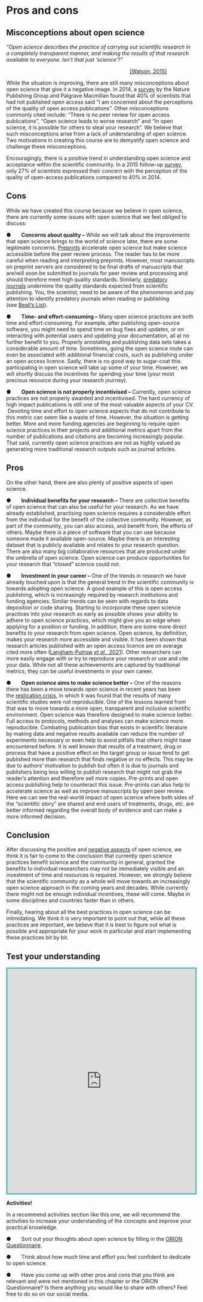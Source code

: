 **Pros and cons**
=================

**Misconceptions about open science**
-------------------------------------

:::: {.mainfontFormat }


_“Open science describes the practice of carrying out scientific research in a completely transparent manner, and making the results of that research available to everyone. Isn’t that just ‘science’?”_       

                                                                                    [\[](https://genomebiology.biomedcentral.com/articles/10.1186/s13059-015-0669-2)[Watson, 2015](https://genomebiology.biomedcentral.com/articles/10.1186/s13059-015-0669-2)[\]](https://genomebiology.biomedcentral.com/articles/10.1186/s13059-015-0669-2) 

While the situation is improving, there are still many misconceptions about open science that give it a negative image. In 2014, a [](https://group.springernature.com/gp/group/media/press-releases/archive-2015/perceptions-of-open-access-publishing-are-changing-for-the-bette/12000378)[survey](https://group.springernature.com/gp/group/media/press-releases/archive-2015/perceptions-of-open-access-publishing-are-changing-for-the-bette/12000378) by the Nature Publishing Group and Palgrave Macmillan found that 40% of scientists that had not published open access said “I am concerned about the perceptions of the quality of open access publications”. Other misconceptions commonly cited include: “There is no peer review for open access publications”, “Open science leads to worse research” and “In open science, it is possible for others to steal your research”. We believe that such misconceptions arise from a lack of understanding of open science. Two motivations in creating this course are to demystify open science and challenge these misconceptions.

Encouragingly, there is a positive trend in understanding open science and acceptance within the scientific community. In a 2015 follow-up [](https://group.springernature.com/gp/group/media/press-releases/archive-2015/perceptions-of-open-access-publishing-are-changing-for-the-bette/12000378)[survey](https://group.springernature.com/gp/group/media/press-releases/archive-2015/perceptions-of-open-access-publishing-are-changing-for-the-bette/12000378), only 27% of scientists expressed their concern with the perception of the quality of open-access publications compared to 40% in 2014.

:::: 

**Cons**
--------


:::: {.mainfontFormat }

While we have created this course because we believe in open science, there are currently some issues with open science that we feel obliged to discuss:

●       **Concerns about quality –** While we will talk about the improvements that open science brings to the world of science later, there are some legitimate concerns. [](https://en.wikipedia.org/wiki/Preprint)[Preprints](https://en.wikipedia.org/wiki/Preprint) accelerate open science but make science accessible before the peer review process. The reader has to be more careful when reading and interpreting preprints. However, most manuscripts on preprint servers are considered to be final drafts of manuscripts that are/will soon be submitted to journals for peer review and processing and should therefore meet high quality standards. Similarly, [](https://en.wikipedia.org/wiki/Predatory_publishing)[predatory journals](https://en.wikipedia.org/wiki/Predatory_publishing) undermine the quality standards expected from scientific publishing. You, the scientist, need to be aware of the phenomenon and pay attention to identify predatory journals when reading or publishing (see [](https://beallslist.net/)[Beall’s List](https://beallslist.net/)).

●       **Time- and effort-consuming –** Many open science practices are both time and effort-consuming. For example, after publishing open-source software, you might need to spend time on bug fixes and updates, or on interacting with potential users and updating your documentation, all at no further benefit to you. Properly annotating and publishing data sets takes a considerable amount of time. Sometimes, going the open science route can even be associated with additional financial costs, such as publishing under an open access licence. Sadly, there is no good way to sugar-coat this: participating in open science will take up some of your time. However, we will shortly discuss the incentives for spending your time (your most precious resource during your research journey).

●       **Open science is not properly incentivised –** Currently, open science practices are not properly awarded and incentivised. The hard currency of high impact publications is still one of the most valuable aspects of your CV.  Devoting time and effort to open science aspects that do not contribute to this metric can seem like a waste of time. However, the situation is getting better. More and more funding agencies are beginning to require open science practices in their projects and additional metrics apart from the number of publications and citations are becoming increasingly popular. That said, currently open science practices are not as highly valued as generating more traditional research outputs such as journal articles.

:::: 

**Pros**
--------

:::: {.mainfontFormat }

On the other hand, there are also plenty of positive aspects of open science.

●       **Individual benefits for your research –** There are collective benefits of open science that can also be useful for your research. As we have already established, practising open science requires a considerable effort from the individual for the benefit of the collective community. However, as part of the community, you can also access, and benefit from, the efforts of others. Maybe there is a piece of software that you can use because someone made it available open-source. Maybe there is an interesting dataset that is publicly available and relates to your research question. There are also many big collaborative resources that are produced under the umbrella of open science. Open science can produce opportunities for your research that “closed” science could not.

●       **Investment in your career –** One of the trends in research we have already touched upon is that the general trend in the scientific community is towards adopting open science. A good example of this is open access publishing, which is increasingly required by research institutions and funding agencies. Similar trends can be seen with regards to data deposition or code sharing. Starting to incorporate these open science practices into your research as early as possible shows your ability to adhere to open science practices, which might give you an edge when applying for a position or funding. In addition, there are some more direct benefits to your research from open science. Open science, by definition, makes your research more accessible and visible. It has been shown that research articles published with an open access licence are on average cited more often ([Langham-Putrow](https://journals.plos.org/plosone/article?id=10.1371/journal.pone.0253129) [_et al._](https://journals.plos.org/plosone/article?id=10.1371/journal.pone.0253129)[, 2021](https://journals.plos.org/plosone/article?id=10.1371/journal.pone.0253129)). Other researchers can more easily engage with or try to reproduce your research or use and cite your data. While not all these achievements are captured by traditional metrics, they can be useful investments in your own career.

●       **Open science aims to make science better –** One of the reasons there has been a move towards open science in recent years has been the [](https://en.wikipedia.org/wiki/Replication_crisis)[replication crisis](https://en.wikipedia.org/wiki/Replication_crisis), in which it was found that the results of many scientific studies were not reproducible. One of the lessons learned from that was to move towards a more open, transparent and inclusive scientific environment. Open science was therefore designed to make science better. Full access to protocols, methods and analyses can make science more reproducible. Combating publication bias that exists in scientific literature by making data and negative results available can reduce the number of experiments necessary or even help to avoid pitfalls that others might have encountered before. It is well known that results of a treatment, drug or process that have a positive effect on the target group or issue tend to get published more than research that finds negative or no effects. This may be due to authors' motivation to publish but often it is due to journals and publishers being less willing to publish research that might not grab the reader's attention and therefore sell more copies. Pre-prints and open access publishing help to counteract this issue. Pre-prints can also help to accelerate science as well as improve manuscripts by open peer review. Here we can see the real-world impact of open science where both sides of the “scientific story” are shared and end users of treatments, drugs, etc. are better informed regarding the overall body of evidence and can make a more informed decision.

:::: 

**Conclusion**
--------------

:::: {.mainfontFormat }

After discussing the positive and [](https://www.pygaze.org/2016/03/the-downsides-of-open-science-that-nobody-talks-about/)[negative aspects](https://www.pygaze.org/2016/03/the-downsides-of-open-science-that-nobody-talks-about/) of open science, we think it is fair to come to the conclusion that currently open science practices benefit science and the community in general, granted the benefits to individual researchers may not be immediately visible and an investment of time and resources is required. However, we strongly believe that the scientific community as a whole will move towards an increasingly open science approach in the coming years and decades. While currently there might not be enough individual incentives, these will come. Maybe in some disciplines and countries faster than in others.

Finally, hearing about all the best practices in open science can be intimidating. We think it is very important to point out that, while all these practices are important, we believe that it is best to figure out what is possible and appropriate for your work in particular and start implementing these practices bit by bit.



::::



## Test your understanding


<iframe src="https://sa1987.github.io/AgapeOSQuizChapter-4?embedded=true" width="100%" height="600" frameborder="0" marginheight="0" marginwidth="0"  style="border: 3px solid #3fb5bd;" >Loading…</iframe>


:::: {.activitybox }


::: {.center }
**Activities!**
:::

::: {.notification }
In a recommend activities section like this one, we will recommend the activities to increase your understanding of the concepts and improve your practical knowledge.
:::

●       Sort out your thoughts about open science by filling in the [](https://www.orion-openscience.eu/public/2019-01/ORION_Questionaire_RPFO-CRECIM.pdf)[ORION Questionnaire](https://www.orion-openscience.eu/public/2019-01/ORION_Questionaire_RPFO-CRECIM.pdf).

●       Think about how much time and effort you feel confident to dedicate to open science.

●       Have you come up with other pros and cons that you think are relevant and were not mentioned in this chapter or the ORION Questionnaire? Is there anything you would like to share with others? Feel free to do so on our social media.

::::





